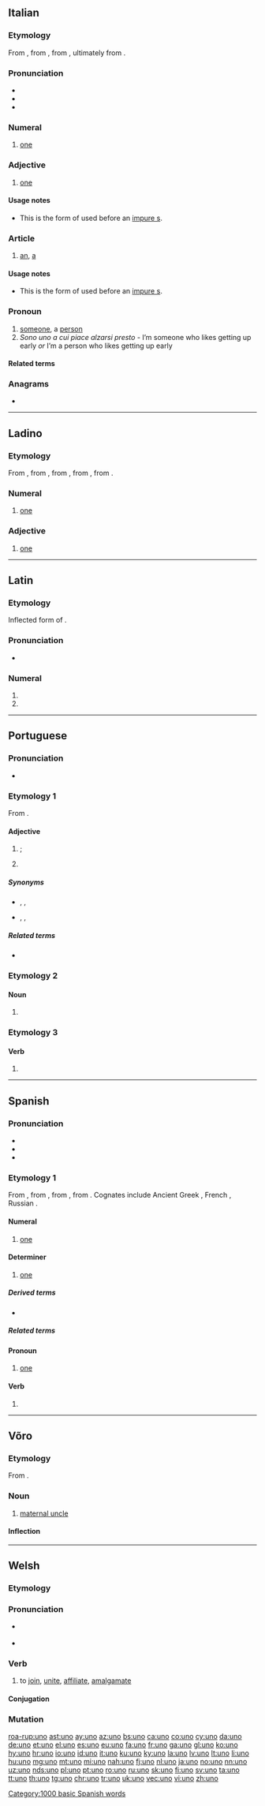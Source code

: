 {{also|ünő|Uno}}
==Italian==
{{cardinalbox|it|0|1|2|zero|due|ord=primo|adv=una volta|mult=singolo|dis=singolarmente}}
===Etymology===
From {{inh|it|la|ūnus}}, from {{inh|it|itc-ola|oinos}}, from {{inh|it|itc-pro|*oinos}}, ultimately from {{inh|it|ine-pro|*óynos}}.

===Pronunciation===
* {{IPA|/ˈuno/|[ˈuː.n̺o]|lang=it}}
* {{audio|it-uno.ogg|Audio|lang=it}}
* {{hyphenation|ù|no|lang=it}}

===Numeral===
{{head|it|numeral}}
# {{label|it|cardinal}} [[one]]

===Adjective===
{{it-adj|un}}

# [[one]]

====Usage notes====
* This is the form of {{m|it|un}} used before an [[impure s]].

===Article===
{{head|it|article|g=m}}

# [[an]], [[a]]

====Usage notes====
* This is the form of {{m|it|un}} used before an [[impure s]].

===Pronoun===
{{head|it|pronoun|g=m|feminine|una}}

# [[someone]], a [[person]]
# ''Sono uno a cui piace alzarsi presto'' - I’m someone who likes getting up early ''or'' I’m a person who likes getting up early

====Related terms====
{{rel3|{{l|it|un}}
|{{l|it|un'}}
|{{l|it|una}}
|{{l|it|unico}}
|{{l|it|unire}}
|{{l|it|unità}}
|{{l|it|università}}
|{{l|it|universo}}}}

===Anagrams===
* {{l|it|ONU}}

----

==Ladino==

===Etymology===
From {{etyl|es|lad}} {{m|es|uno}}, from {{etyl|la|lad}} {{m|la|ūnus||one}}, from {{etyl|itc-ola|lad}} {{m|itc-ola|oinos}}, from {{etyl|itc-pro|lad}} {{m|itc-pro|*oinos}}, from {{etyl|ine-pro|lad}} {{m|ine-pro|*óynos||one, single}}.

===Numeral===
{{head|lad|numeral|Latin spelling||Hebrew spelling|אונו}}

# [[one]]

===Adjective===
{{head|lad|adjective|Latin spelling||Hebrew spelling|אונו}}

# [[one]]

----

==Latin==

===Etymology===
Inflected form of {{m|la|ūnus||one}}.

===Pronunciation===
* {{a|Classical}} {{IPA|/ˈuː.noː/|lang=la}}

===Numeral===
{{la-num-form|ūnō}}

# {{inflection of|ūnus||abl|m|s|lang=la}}
# {{inflection of|ūnus||abl|n|s|lang=la}}

----

==Portuguese==

===Pronunciation===
* {{a|Portugal|Brazil}} {{IPA|/ˈu.nu/|lang=pt}}

===Etymology 1===
From {{der|pt|la|ūnus}}.

====Adjective====
{{pt-adj|un|o}}

# {{lb|pt|poetic|literary}} {{l|en|only}}; {{l|en|singular}} {{gloss|alone in a category}}
# {{lb|pt|poetic}} {{l|en|indivisible}} {{gloss|unable to be divided}}

=====Synonyms=====
* {{sense|only}} {{l|pt|só}}, {{l|pt|único}}, {{l|pt|singular}}
* {{sense|indivisible}} {{l|pt|inseparável}}, {{l|pt|indivisível}}, {{l|pt|íntegro}}

=====Related terms=====
* {{l|pt|um}}

===Etymology 2===

====Noun====
{{pt-noun|m|-}}

# {{lb|pt|card games}} {{l|en|Uno}} {{gloss|a card game played with special cards}}

===Etymology 3===

====Verb====
{{pt-verb-form}}

# {{pt-verb-form-of|unir|o}}

{{catlangname|pt|terms with multiple etymologies}}

----

==Spanish==
{{cardinalbox|es|0|1|2|cero|dos|ord=primero|mult=simple}}

===Pronunciation===
* {{IPA|/ˈu.no/|lang=es}}
* {{audio|es-us-uno.ogg|Audio (US)|lang=es}}
* {{homophones|lang=es|huno}}

===Etymology 1===
From {{inh|es|la|ūnus||one}}, from {{inh|es|itc-ola|oinos}}, from {{inh|es|itc-pro|*oinos}}, from {{inh|es|ine-pro|*óynos||one, single}}. Cognates include Ancient Greek {{m|grc|οἶος}}, French {{m|fr|un}}, Russian {{m|ru|один}}.

====Numeral====
{{head|es|numeral}}

# {{label|es|cardinal}} [[one]]

[[Category:1000 basic Spanish words]]

====Determiner====
{{head|es|determiner}}

# [[one]]

=====Derived terms=====
* {{l|es|un}}

=====Related terms=====
{{rel3|{{l|es|único}}
|{{l|es|unidad}}
|{{l|es|unión}}
|{{l|es|unir}}}}

====Pronoun====
{{head|es|pronoun|plural|unos}}

# [[one]]

====Verb====
{{es-verb-form}}

# {{es-verb form of|person=first-person|number=singular|tense=present|mood=indicative|ending=ir|unir}}

----

==Võro==

===Etymology===
From {{inh|vro|fiu-fin-pro|*enoi}}.

===Noun===
{{vro-noun|uno|unno}}

# [[maternal uncle]]

====Inflection====
{{rfinfl|vro|noun}}

{{catlangcode|vro|Family}}

----

==Welsh==

===Etymology===
{{suffix|un|o|lang=cy}}

===Pronunciation===
* {{a|cy-N}} {{IPA|/ˈɨ̞nɔ/|lang=cy}}
* {{a|cy-S}} {{IPA|/ˈiːnɔ/|lang=cy}}

===Verb===
{{cy-verb|uno|un}}

# to [[join]], [[unite]], [[affiliate]], [[amalgamate]]

====Conjugation====
{{cy-conj-cons|un|3=una|imp=una|nolong=both}}
{{cy-conj-colloquial|un}}

===Mutation===
{{cy-mut-auto}}

[[roa-rup:uno]]
[[ast:uno]]
[[ay:uno]]
[[az:uno]]
[[bs:uno]]
[[ca:uno]]
[[co:uno]]
[[cy:uno]]
[[da:uno]]
[[de:uno]]
[[et:uno]]
[[el:uno]]
[[es:uno]]
[[eu:uno]]
[[fa:uno]]
[[fr:uno]]
[[ga:uno]]
[[gl:uno]]
[[ko:uno]]
[[hy:uno]]
[[hr:uno]]
[[io:uno]]
[[id:uno]]
[[it:uno]]
[[ku:uno]]
[[ky:uno]]
[[la:uno]]
[[lv:uno]]
[[lt:uno]]
[[li:uno]]
[[hu:uno]]
[[mg:uno]]
[[mt:uno]]
[[mi:uno]]
[[nah:uno]]
[[fj:uno]]
[[nl:uno]]
[[ja:uno]]
[[no:uno]]
[[nn:uno]]
[[uz:uno]]
[[nds:uno]]
[[pl:uno]]
[[pt:uno]]
[[ro:uno]]
[[ru:uno]]
[[sk:uno]]
[[fi:uno]]
[[sv:uno]]
[[ta:uno]]
[[tt:uno]]
[[th:uno]]
[[tg:uno]]
[[chr:uno]]
[[tr:uno]]
[[uk:uno]]
[[vec:uno]]
[[vi:uno]]
[[zh:uno]]